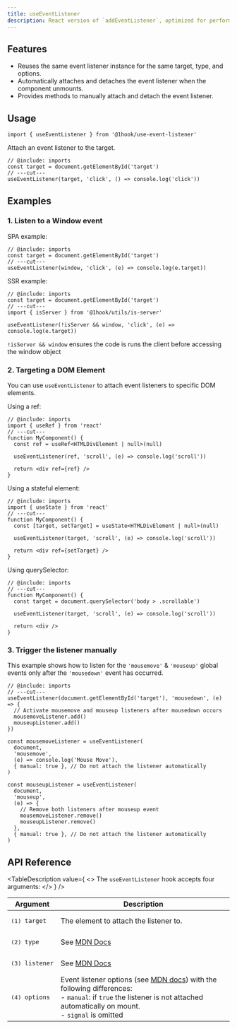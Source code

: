 ```yaml
---
title: useEventListener
description: React version of `addEventListener`, optimized for performance and memory usage.
---
```


## Features

- Reuses the same event listener instance for the same target, type, and options.
- Automatically attaches and detaches the event listener when the component unmounts.
- Provides methods to manually attach and detach the event listener.

## Usage

```tsx twoslash include imports
import { useEventListener } from '@1hook/use-event-listener'
```

Attach an event listener to the target.

```tsx twoslash
// @include: imports
const target = document.getElementById('target')
// ---cut---
useEventListener(target, 'click', () => console.log('click'))
```

## Examples

### 1. Listen to a Window event

SPA example:

```tsx twoslash
// @include: imports
const target = document.getElementById('target')
// ---cut---
useEventListener(window, 'click', (e) => console.log(e.target))
```

SSR example:

```tsx twoslash
// @include: imports
const target = document.getElementById('target')
// ---cut---
import { isServer } from '@1hook/utils/is-server'

useEventListener(!isServer && window, 'click', (e) => console.log(e.target))
```

`!isServer && window` ensures the code is runs the client before accessing the
window object

### 2. Targeting a DOM Element

You can use `useEventListener` to attach event listeners to specific DOM elements.

Using a ref:

```tsx twoslash
// @include: imports
import { useRef } from 'react'
// ---cut---
function MyComponent() {
  const ref = useRef<HTMLDivElement | null>(null)

  useEventListener(ref, 'scroll', (e) => console.log('scroll'))

  return <div ref={ref} />
}
```

Using a stateful element:

```tsx twoslash
// @include: imports
import { useState } from 'react'
// ---cut---
function MyComponent() {
  const [target, setTarget] = useState<HTMLDivElement | null>(null)

  useEventListener(target, 'scroll', (e) => console.log('scroll'))

  return <div ref={setTarget} />
}
```

Using querySelector:

```tsx twoslash
// @include: imports
// ---cut---
function MyComponent() {
  const target = document.querySelector('body > .scrollable')

  useEventListener(target, 'scroll', (e) => console.log('scroll'))

  return <div />
}
```

### 3. Trigger the listener manually

This example shows how to listen for the `'mousemove'` & `'mouseup'` global events only after the `'mousedown'` event has occurred.

```tsx twoslash
// @include: imports
// ---cut---
useEventListener(document.getElementById('target'), 'mousedown', (e) => {
  // Activate mousemove and mouseup listeners after mousedown occurs
  mousemoveListener.add()
  mouseupListener.add()
})

const mousemoveListener = useEventListener(
  document,
  'mousemove',
  (e) => console.log('Mouse Move'),
  { manual: true }, // Do not attach the listener automatically
)

const mouseupListener = useEventListener(
  document,
  'mouseup',
  (e) => {
    // Remove both listeners after mouseup event
    mousemoveListener.remove()
    mouseupListener.remove()
  },
  { manual: true }, // Do not attach the listener automatically
)
```

## API Reference

<TableTitle value="Parameters" />

<TableDescription
  value={
    <>
      The <code>useEventListener</code> hook accepts four arguments:
    </>
  }
/>

| Argument                             | Description                                                                                                                                                                                                                                                                |
| ------------------------------------ | -------------------------------------------------------------------------------------------------------------------------------------------------------------------------------------------------------------------------------------------------------------------------- |
| <pre>(1) <Code>target</Code></pre>   | The element to attach the listener to.                                                                                                                                                                                                                                     |
| <pre>(2) <Code>type</Code></pre>     | See [MDN Docs](https://developer.mozilla.org/en-US/docs/Web/API/EventTarget/addEventListener#parameters)                                                                                                                                                                   |
| <pre>(3) <Code>listener</Code></pre> | See [MDN Docs](https://developer.mozilla.org/en-US/docs/Web/API/EventTarget/addEventListener#parameters)                                                                                                                                                                   |
| <pre>(4) <Code>options</Code></pre>  | Event listener options (see [MDN docs](https://developer.mozilla.org/en-US/docs/Web/API/EventTarget/addEventListener#parameters)) with the following differences:<br/>- `manual`: if `true` the listener is not attached automatically on mount.<br/>- `signal` is omitted |

<AutoTypeTable
  name="UseEventListenerReturn"
  description="What `useEventListener` returns"
  path="packages/use-event-listener/src/index.ts"
/>
